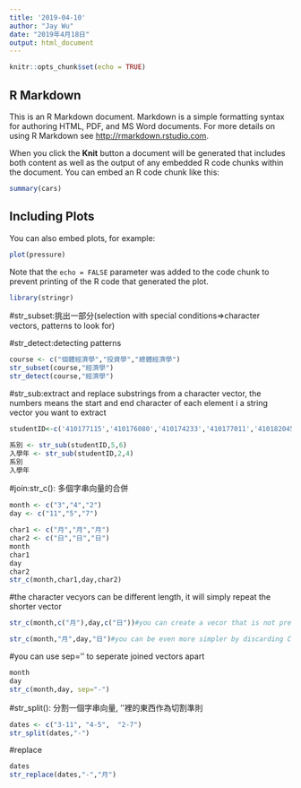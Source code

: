 ```yaml
---
title: '2019-04-10'
author: "Jay Wu"
date: "2019年4月18日"
output: html_document
---
```


```r
knitr::opts_chunk$set(echo = TRUE)
```

## R Markdown

This is an R Markdown document. Markdown is a simple formatting syntax for authoring HTML, PDF, and MS Word documents. For more details on using R Markdown see <http://rmarkdown.rstudio.com>.

When you click the **Knit** button a document will be generated that includes both content as well as the output of any embedded R code chunks within the document. You can embed an R code chunk like this:

```r
summary(cars)
```

## Including Plots

You can also embed plots, for example:

```r
plot(pressure)
```

Note that the `echo = FALSE` parameter was added to the code chunk to prevent printing of the R code that generated the plot.

```r
library(stringr)

```










#str_subset:挑出一部分(selection with special conditions=>character vectors, patterns to look for)

#str_detect:detecting patterns
```r
course <- c("個體經濟學","投資學","總體經濟學")
str_subset(course,"經濟學")
str_detect(course,"經濟學")
```
#str_sub:extract and replace substrings from a character vector, the numbers means the start and end character of each element i a string vector you want to extract
```r
studentID<-c('410177115','410176080','410174233','410177011','410182045','410176014')

系別 <- str_sub(studentID,5,6)
入學年 <- str_sub(studentID,2,4)
系別
入學年
```

#join:str_c(): 多個字串向量的合併
```r
month <- c("3","4","2")
day <- c("11","5","7")

char1 <- c("月","月","月")
char2 <- c("日","日","日")
month
char1
day 
char2
str_c(month,char1,day,char2)
```
#the character vecyors can be different length, it will simply repeat the shorter vector
```r
str_c(month,c("月"),day,c("日"))#you can create a vecor that is not pre-estabalished in str_c

str_c(month,"月",day,"日")#you can be even more simpler by discarding C()
```
#you can use sep='' to seperate joined vectors apart
```r
month
day
str_c(month,day, sep="-")
```

#str_split(): 分割一個字串向量, ''裡的東西作為切割準則
```r
dates <- c("3-11", "4-5",  "2-7")
str_split(dates,"-")
```

#replace
```r
dates
str_replace(dates,"-","月")
```










